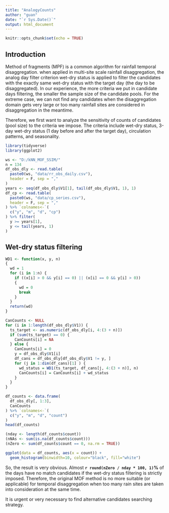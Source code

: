 ```yaml
---
title: "AnalogyCounts"
author: "guan"
date: "`r Sys.Date()`"
output: html_document
---
```


```r
knitr::opts_chunk$set(echo = TRUE)
```

## Introduction
Method of fragments (MPF) is a common algorithm for rainfall temporal disaggregation.
when applied in multi-site scale rainfall disaggregation, the analog day filter criterion wet-dry status is applied to filter the candidates with the exactly same wet-dry status with the target day (the day to be disaggregated). In our experience, the more criteria we put in candidate days filtering, the smaller the sample size of the candidate pools. For the extreme case, we can not find any candidates when the disaggregation domain gets very large or too many rainfall sites are considered in disaggregation in the meantime. 

Therefore, we first want to analyze the sensitivity of counts of candidates (pool size) to the criteria we impose. The criteria include wet-dry status, 3-day wet-dry status (1 day before and after the target day), circulation patterns, and seasonality. 

```r
library(tidyverse)
library(ggplot2)
```


```r
ws <- "D:/kNN_MOF_SSIM/"
n = 134
df_obs_dly <- read.table(
  paste0(ws, "data/rr_obs_daily.csv"),
  header = F, sep = ","
)
years <- seq(df_obs_dly$V1[1], tail(df_obs_dly$V1, 1), 1)
df_cp <- read.table(
  paste0(ws, "data/cp_series.csv"),
  header = F, sep = ","
) %>% `colnames<-`(
  c("y", "m", "d", "cp")
) %>% filter(
  y >= years[1],
  y <= tail(years, 1)
)

```

## Wet-dry status filtering


```r
WD1 <- function(x, y, n)
{
  wd = 1
  for (i in 1:n) {
    if ((x[i] > 0 && y[i] == 0) || (x[i] == 0 && y[i] > 0))
    {
      wd = 0
      break
    }
  }
  return(wd)
}
```


```r
CanCounts <- NULL
for (i in 1:length(df_obs_dly$V1)) {
  ts_target <- as.numeric(df_obs_dly[i, 4:(3 + n)])
  if (sum(ts_target) == 0) {
    CanCounts[i] = NA
  } else {
    CanCounts[i] = 0
    y = df_obs_dly$V1[i]
    df_cans = df_obs_dly[df_obs_dly$V1 != y, ]
    for (j in 1:dim(df_cans)[1] ) {
      wd_status = WD1(ts_target, df_cans[j, 4:(3 + n)], n)
      CanCounts[i] = CanCounts[i] + wd_status
    }
  }
}

df_counts <- data.frame(
  df_obs_dly[, 1:3],
  CanCounts
) %>% `colnames<-`(
  c("y", "m", "d", "count")
)
head(df_counts)

```

```r
(nday <- length(df_counts$count))
(nNAs <- sum(is.na(df_counts$count)))
(nZero <- sum(df_counts$count == 0, na.rm = TRUE))

ggplot(data = df_counts, aes(x = count)) +
  geom_histogram(binwidth=10, colour="black", fill="white")

```

So, the result is very obvious. 
Almost **`r round(nZero / nday * 100, 1)`%** of the days have no match candidates if the wet-dry status filtering is strictly imposed. Therefore, the original MOF method is no more suitable (or applicable) for temporal disaggregation when too many rain sites are taken into consideration at the same time. 

It is urgent or very necessary to find alternative candidates searching strategy. 




